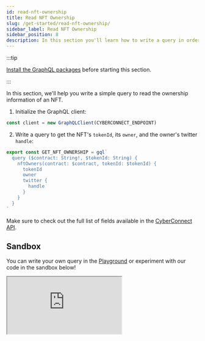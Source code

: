 ```yaml
---
id: read-nft-ownership
title: Read NFT Ownership
slug: /get-started/read-nft-ownership/
sidebar_label: Read NFT Ownership
sidebar_position: 8
description: In this section you'll learn how to write a query in order to read the NFT ownership.
---
```


:::tip

[Install the GraphQL packages](/get-started/quick-setup/) before starting this section.

:::

In this section, we'll help you write a simple query to read the ownership information of an NFT.

1. Initialize the GraphQL client:

```jsx title="/src/queries/GetNFTOwnership.tsx"
const client = new GraphQLClient(CYBERCONNECT_ENDPOINT)
```

2. Write a query to get the NFT's `tokenId`, its `owner`, and the owner's twitter `handle`:

```jsx title="/src/queries/GetNFTOwnership.tsx"
export const GET_NFT_OWNERSHIP = gql`
  query ($contract: String!, $tokenId: String) {
    nftOwners(contract: $contract, tokenId: $tokenId) {
      tokenId
      owner
      twitter {
        handle
      }
    }
  }
`
```

Make sure to check out the full list of fields available in the [CyberConnect API](/V1/cyberconnect-api/overview/).

## Sandbox

You can write your own query in the [Playground](/cyberconnect-api/playground/) or experiment with our code in the sandbox below!

<iframe
  src='https://codesandbox.io/embed/read-nft-ownership-ffmeov?codemirror=1&fontsize=14&hidenavigation=0&theme=dark&runonclick=1&view=split&module=/src/queries/GetNFTOwnership.tsx'
  title='read-nft-ownership'
  allow='accelerometer; ambient-light-sensor; camera; encrypted-media; geolocation; gyroscope; hid; microphone; midi; payment; usb; vr; xr-spatial-tracking'
  sandbox='allow-forms allow-modals allow-popups allow-presentation allow-same-origin allow-scripts'
></iframe>
